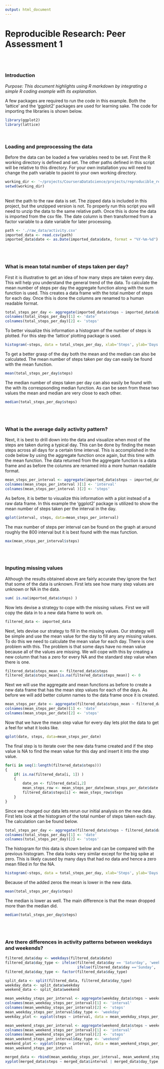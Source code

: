 ```yaml
---
output: html_document
---
```

# Reproducible Research: Peer Assessment 1
 <br />
 <br />
 
### Introduction  
*Purpose: This document highlights using R markdown by integrating a simple R coding example with its explanation.*

A few packages are required to run the code in this example. Both the 'lattice' and the 'ggplot2' 
packages are used for learning sake. The code for importing the libraries is shown below.

```r
library(ggplot2)
library(lattice)
```
 <br />
 
### Loading and preprocessing the data
Before the data can be loaded a few variables need to be set. First the R working directory is defined and set. The other 
paths defined in this script will be relative to this directory. For your own installation you will need to change the path variable to paoint to your own working directory.
```r
working_dir <- '~/projects/CourseraDataScience/projects/reproducible_research/project_1/'
setwd(working_dir)
```
<br />
Next the path to the raw data is set. The zipped data is included in this project, but the unzipped version is not. To properly run this script you will need to unzip the data to the same relative path. Once this is done the data is imported from the csv file. The date column is then transformed from a factor variable to a date variable for later processing.
```r
path <- './raw_data/activity.csv'
imported_data <- read.csv(path)
imported_data$date <- as.Date(imported_data$date, format = "%Y-%m-%d")
```
<br />
<br />

### What is mean total number of steps taken per day?
First it is illustrative to get an idea of how many steps are taken every day. This will help you understand the general trend of the data. To calculate the mean number of steps per day the aggregate function along with the sum function is used. This creates a data frame with the total number of steps for each day. Once this is done the columns are renamed to a human readable format.
```r
total_steps_per_day <- aggregate(imported_data$steps ~ imported_data$date, imported_data, sum)
colnames(total_steps_per_day)[1] <- 'date'
colnames(total_steps_per_day)[2] <- 'steps'
```

To better visualize this information a histogram of the number of steps is plotted. For this step the 'lattice' plotting package is used.
```r
histogram(~steps, data = total_steps_per_day, xlab='Steps', ylab='Days', type='count', col='blue', nint=12)
```

To get a better grasp of the day both the mean and the median can also be calculated. The mean number of steps taken per day can easily be found with the mean function.
```r
mean(total_steps_per_day$steps)
```

The median number of steps taken per day can also easily be found with the with its correspsonding median function. As can be seen from these two values the mean and median are very close to each other.
```r
median(total_steps_per_day$steps)
```

<br />
<br />

### What is the average daily activity pattern?
Next, it is best to drill down into the data and visualize when most of the steps are taken during a typical day. This can be done by finding the mean steps across all days for a certain time interval. This is accomplished in the code below by using the aggregate function once again, but this time with the mean function. The data returned from the aggregate function is a data frame and as before the columns are renamed into a more human readable format.
```r
mean_steps_per_interval <- aggregate(imported_data$steps ~ imported_data$interval, imported_data, mean)
colnames(mean_steps_per_interval )[1] <- 'interval'
colnames(mean_steps_per_interval )[2] <- 'steps'
```


As before, it is better to visualize this information with a plot instead of a raw data frame. In this example the 'ggplot2' package is utilized to show the mean number of steps taken per the interval in the day.
```r
qplot(interval, steps, data=mean_steps_per_interval)
```

The max number of steps per interval can be found on the graph at around roughly the 800 interval but it is best found with the max function.
```r
max(mean_steps_per_interval$steps)
```

<br />
<br />

### Inputing missing values
Although the results obtained above are fairly accurate they ignore the fact that some of the data is unknown. First lets see how many step values are unknown or NA in the data.
```r
sum( is.na(imported_data$steps) )
```
Now lets devise a strategy to cope with the missing values. First we will copy the data in to a new data frame to work on.
```r
filtered_data <- imported_data
```
Next, lets devise our strategy to fill in the missing values. Our strategy will be simple and use the mean value for the day to fill any any missing values. To do this we need to calculate the mean value for each day. There is one problem with this. The problem is that some days have no mean value because all of the values are missing. We will cope with this by creating a new column that has a zero for every NA and the standard step value when there is one.
```r
filtered_data$steps_mean <- filtered_data$steps
filtered_data$steps_mean[is.na(filtered_data$steps_mean)] <- 0
```
Next we will use the aggregate and mean functions as before to create a new data frame that has the mean step values for each of the days. As before we will add better column names to the data frame once it is created.
```r
mean_steps_per_date <- aggregate(filtered_data$steps_mean ~ filtered_data$date, filtered_data, mean)
colnames(mean_steps_per_date)[1] <- 'date'
colnames(mean_steps_per_date)[2] <- 'steps'
```
Now that we have the mean step value for every day lets plot the data to get a feel for what it looks like.
```r
qplot(date, steps, data=mean_steps_per_date)
```
  
The final step is to iterate over the new data frame created and if the step value is NA to find the mean value for this day and insert it into the step value.
```r
for(i in seq(1:length(filtered_data$steps)))
{
    if( is.na(filtered_data[i, 1]) )
    {
        date_on <- filtered_data[i,2]
        mean_steps_row <- mean_steps_per_date[mean_steps_per_date$date == date_on, ]
        filtered_data$steps[i] <- mean_steps_row$steps
    }
}
```
Since we changed our data lets rerun our initial analysis on the new data. First lets look at the histogram of the total number of steps taken each day. The calculation can be found below.
```r
total_steps_per_day <- aggregate(filtered_data$steps ~ filtered_data$date, filtered_data, sum)
colnames(total_steps_per_day)[1] <- 'date'
colnames(total_steps_per_day)[2] <- 'steps'
```
The histogram for this data is shown below and can be compared with the previous histogram. The data looks very similar except for the big spike at zero. This is likely caused by many days that had no data and hence a zero mean filled in for the NA.
```r
histogram(~steps, data = total_steps_per_day, xlab='Steps', ylab='Days', type='count', col='blue', nint=12)
```

Because of the added zeros the mean is lower in the new data.
```r
mean(total_steps_per_day$steps)
```

The median is lower as well. The main difference is that the mean dropped more than the median did.
```r
median(total_steps_per_day$steps)
```
<br />
<br />

### Are there differences in activity patterns between weekdays and weekends?
```r
filtered_data$day <- weekdays(filtered_data$date)
filtered_data$day_type <- ifelse(filtered_data$day == 'Saturday', 'weekend',
                                 ifelse(filtered_data$day =='Sunday', 'weekend', 'weekday'))
filtered_data$day_type <- factor(filtered_data$day_type)

split_data <- split(filtered_data, filtered_data$day_type)
weekday_data <- split_data$weekday
weekend_data <- split_data$weekend

mean_weekday_steps_per_interval <- aggregate(weekday_data$steps ~ weekday_data$interval, weekday_data, mean)
colnames(mean_weekday_steps_per_interval)[1] <- 'interval'
colnames(mean_weekday_steps_per_interval)[2] <- 'steps'
mean_weekday_steps_per_interval$day_type <- 'weekday'
weekday_plot <- xyplot(steps ~ interval, data = mean_weekday_steps_per_interval)

mean_weekend_steps_per_interval <- aggregate(weekend_data$steps ~ weekend_data$interval, weekend_data, mean)
colnames(mean_weekend_steps_per_interval)[1] <- 'interval'
colnames(mean_weekend_steps_per_interval)[2] <- 'steps'
mean_weekend_steps_per_interval$day_type <- 'weekend'
weekend_plot <- xyplot(steps ~ interval, data = mean_weekend_steps_per_interval)
mean_weekend_steps_per_interval

merged_data <- rbind(mean_weekday_steps_per_interval, mean_weekend_steps_per_interval)
xyplot(merged_data$steps ~ merged_data$interval | merged_data$day_type, layout = c(1, 2))
```







